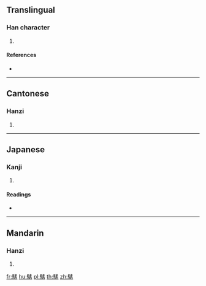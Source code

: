 {{character info/new}}
==Translingual==

===Han character===
{{Han char|rn=187|rad=馬|as=09|sn=19|four=75361|canj=SFQJR}}

# {{defn|Han|sort=馬09}}

====References====
* {{Han ref|kx=1441.320|dkj=44860|dj=1965.330|hdz=74564.050|uh=9A1E|ud=39454|bh=F3BE|bd=62398}}

----

==Cantonese==

===Hanzi===
{{yue-hanzi|jyut=|y=waak6}}

# {{defn|lang=yue|sort=馬09}}

----

==Japanese==

===Kanji===
{{ja-kanji|grade=|rs=馬09}}

# {{defn|lang=ja|sort=馬09}}

====Readings====
* {{ja-readings|on=[[かく]] (kaku), [[きゃく]] (kyaku), [[ばく]] (baku), [[みゃく]] (myaku)|kun=}}

----

==Mandarin==

===Hanzi===
{{cmn-hanzi|pin=[[huò]] ([[huo4]])|wg=huo<sup>4</sup>}}

# {{defn|lang=cmn|sort=馬09}}

[[fr:騞]]
[[hu:騞]]
[[pl:騞]]
[[th:騞]]
[[zh:騞]]